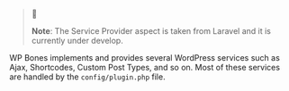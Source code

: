 > 📌 
>
> **Note**: The Service Provider aspect is taken from Laravel and it is currently under develop.

WP Bones implements and provides several WordPress services such as Ajax, Shortcodes, Custom Post Types, and so on. 
Most of these services are handled by the `config/plugin.php` file.